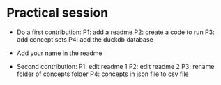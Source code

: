 
# Practical session

- Do a first contribution:
P1: add a readme
P2: create a code to run
P3: add concept sets
P4: add the duckdb database

- Add your name in the readme

- Second contribution:
P1: edit readme 1
P2: edit readme 2
P3: rename folder of concepts folder
P4: concepts in json file to csv file
